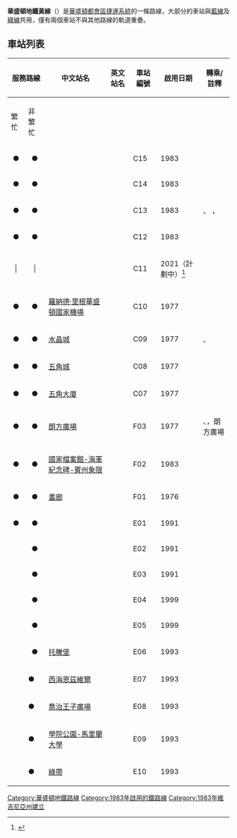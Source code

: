 {{noteTA
|T=zh-hans:华盛顿地铁黄线;zh-hk:華盛頓地鐵黃線;zh-sg:华盛顿地铁黄线;zh-tw:華盛頓地鐵黃線;
|dt=中国大陆：华盛顿地铁黄线；台灣：華盛頓地鐵黃線；香港、澳門：華盛頓地鐵黃線；新加坡、马来西亚：华盛顿地铁黄线
|1=zh-hans:华盛顿地铁;zh-hk:華盛頓地鐵;zh-sg:华盛顿地铁;zh-tw:華盛頓地鐵;
|d1=中国大陆：华盛顿地铁；台灣：華盛頓地鐵；香港、澳門：華盛頓地鐵；新加坡、马来西亚：华盛顿地铁
|2=zh-hans:县;zh-hant:郡;zh-tw:郡;zh-hk:縣;zh-sg:县;zh-mo:縣;
|d2=中国大陆：县；台灣：郡；香港、澳門：縣；新加坡、马来西亚：县
}}
{{Infobox rail line1
|名稱=華盛頓地鐵黃線
|顏色=#FFDE19
|圖片=
|服務種類=高運量[[城市軌道交通系統|大眾捷運系統]]
|系統=華盛頓地鐵
|狀態=營運中
|營運地區={{USA}}[[華盛頓特區|華盛頓特區]] <br>[[維吉尼亞州|維吉尼亞州]]（[[費爾法克斯郡_(維吉尼亞州)|費爾法克斯郡]]<br>[[亞歷山卓_(維吉尼亞州)|亞歷山卓市]]、[[阿靈頓縣_(維吉尼亞州)|阿靈頓縣]]）
|起站=亨廷頓↔塔騰堡
|車站數=12
|路線=
|通車日期=1983年4月30日
|營運單位=[[華盛頓都會區交通局|華盛頓都會區交通局]]
|路線類型=高架、地下
|列車編制=（[[西門子公司|西門子]][[台北捷運列車#高運量列車|321型]]與341型電聯車）<br>三節車廂為一組，<br>兩組共六節車廂為一列
|路線長度=26.16 [[公里|公<nowiki>里</nowiki>]]
|軌道標準={{standard gauge}}（[[標準軌|標準軌]]）
|供電方式=[[第三軌供電|第三軌供電]]
|電壓=
|營運速度=
|車輛基地=
|路線圖={{華盛頓地鐵RDT/黃線}}
}}

'''華盛頓地鐵黃線'''（{{lang-en|Yellow Line}}）是[[華盛頓都會區捷運系統|華盛頓都會區捷運系統]]的一條路線，大部分的車站與[[華盛頓地鐵藍線|藍線]]及[[華盛頓地鐵綠線|綠線]]共用，僅有兩個車站不與其他路線的軌道重疊。
== 車站列表 ==
{| class=wikitable
!colspan=2|服務路線
!rowspan=2|中文站名
!rowspan=2|英文站名
!rowspan=2|車站編號
!rowspan=2|啟用日期
!rowspan=2|轉乘/註釋
!rowspan=2 colspan=2|所在地
|-
!繁忙
!非繁忙
|-
|align="center"|●
|align="center"|●
|{{link-en|亨廷頓站|Huntington station (Washington Metro)|亨廷頓}}
|{{lang|en|Huntington}}
|C15
|1983
|
|rowspan=9|[[維珍尼亞州|維珍尼亞州]]
|[[費爾法克斯縣_(維吉尼亞州)|費爾法克斯]]
|-
|align="center"|●
|align="center"|●
|{{link-en|艾森豪威爾大道站|Eisenhower Avenue station|艾森豪威爾大道}}
|{{lang|en|Eisenhower Avenue}}
|C14
|1983
|
|rowspan=4|[[亞歷山德里亞_(維吉尼亞州)|亞歷山德里亞]]
|-
|align="center"|●
|align="center"|●
|{{link-en|國王街-古城站|King Street–Old Town station|國王街-古城}}
|{{lang|en|King Street–Old Town}}
|C13
|1983
|{{WMATA icon|Blue}}、{{rint|us|amtrak}} {{rint|vre}}，{{link-en|亞歷山德里亞聯合車站|Alexandria Union Station}}
|-
|align="center"|●
|align="center"|●
|{{link-en|布雷多克路站|Braddock Road station|布雷多克路}}
|{{lang|en|Braddock Road}}
|C12
|1983
|{{WMATA icon|Blue}}
|- style="background:#d3d3d3;"
|align="center"|<nowiki>|</nowiki>
|align="center"|<nowiki>|</nowiki>
|{{link-en|波多馬克車廠站|Potomac Yard station|波多馬克車廠}}
|{{lang|en|Potomac Yard}}
|C11
|2021（計劃中）<ref>{{cite news |last=Lazo |first=Luz |date=August 31, 2017 |title=Potomac Yard Metro station delayed again, now likely to open in 2021 |url=https://www.washingtonpost.com/local/trafficandcommuting/potomac-yard-metro-station-delayed-again-now-likely-to-open-in-2021/2017/08/31/ebbc02e0-88df-11e7-961d-2f373b3977ee_story.html |newspaper=The Washington Post |accessdate=September 3, 2017 |archive-date=2019-09-14 |archive-url=https://web.archive.org/web/20190914151240/https://www.washingtonpost.com/local/trafficandcommuting/potomac-yard-metro-station-delayed-again-now-likely-to-open-in-2021/2017/08/31/ebbc02e0-88df-11e7-961d-2f373b3977ee_story.html |dead-url=no }}</ref>
|{{WMATA icon|Blue}}
|-
|align="center"|●
|align="center"|●
|[[羅納德·里根華盛頓國家機場站|羅納德·里根華盛頓國家機場]]
|{{lang|en|Ronald Reagan Washington National Airport}}
|C10
|1977
|{{WMATA icon|Blue}}
|rowspan=4|[[阿靈頓_(弗吉尼亞州)|阿靈頓]]
|-
|align="center"|●
|align="center"|●
|[[水晶城站_(華盛頓地鐵)|水晶城]]
|{{lang|en|Crystal City}}
|C09
|1977
|{{WMATA icon|Blue}}、{{rint|vre}}
|-
|align="center"|●
|align="center"|●
|[[五角城站|五角城]]
|{{lang|en|Pentagon City}}
|C08
|1977
|{{WMATA icon|Blue}}
|-
|align="center"|●
|align="center"|●
|[[五角大廈站|五角大廈]]
|{{lang|en|Pentagon}}
|C07
|1977
|{{WMATA icon|Blue}}
|-
|align="center"|●
|align="center"|●
|[[朗方廣場站|朗方廣場]]
|{{lang|en|L'Enfant Plaza}}
|F03
|1977
|{{WMATA icon|Green}} {{WMATA icon|Orange}} {{WMATA icon|Blue}} {{WMATA icon|Silver}}、{{rint|vre}}，朗方廣場
|rowspan=9|[[華盛頓特區|華盛頓特區]]
|[[西南區_(華盛頓特區)|西南區]]
|-
|align="center"|●
|align="center"|●
|[[國家檔案館站|國家檔案館-海軍紀念碑-賓州象限]]
|{{lang|en|Archives – Navy Memorial – Penn Quarter}}
|F02
|1983
|{{WMATA icon|Green}}
|rowspan=7|[[西北區_(華盛頓特區)|西北區]]
|-
|align="center"|●
|align="center"|●
|[[畫廊站|畫廊]]
|{{lang|en|Gallery Place}}
|F01
|1976
|{{WMATA icon|Green}} {{WMATA icon|Red}}
|-
|align="center"|●
|align="center"|●
|{{link-en|維農山廣場站|Mount Vernon Square station|維農山廣場}}
|{{lang|en|Mount Vernon Square}}
|E01
|1991
|{{WMATA icon|Green}}
|- 
|
|align="center"|●
|{{link-en|蕭-霍華德大學站|Shaw–Howard University station|蕭-霍華德大學}}
|{{lang|en|Shaw – Howard University}}
|E02
|1991
|{{WMATA icon|Green}}
|-
|
|align="center"|●
|{{link-en|U街站|U Street station|U街/非裔美國人內戰紀念碑/卡多佐}}
|{{lang|en|U Street / African-American Civil War Memorial / Cardozo}}
|E03
|1991
|{{WMATA icon|Green}}
|-
|
|align="center"|●
|{{link-en|哥倫比亞高地站|Columbia Heights station|哥倫比亞高地}}
|{{lang|en|Columbia Heights}}
|E04
|1999
|{{WMATA icon|Green}}
|-
|
|align="center"|●
|{{link-en|喬治亞大道-佩特沃斯站|Georgia Avenue–Petworth station|喬治亞大道-佩特沃斯}}
|{{lang|en|Georgia Avenue – Petworth}}
|E05
|1999
|{{WMATA icon|Green}}
|-
|
|align="center"|●
|[[托騰堡站|托騰堡]]
|{{lang|en|Fort Totten}}
|E06
|1993
|{{WMATA icon|Green}} {{WMATA icon|Red}}
|[[東北區_(華盛頓特區)|東北區]]
|-
|
|●
|[[西海恩茲維爾站|西海恩茲維爾]]
|{{lang|en|West Hyattsville}}
|E07
|1993
|{{WMATA icon|Green}}
| rowspan="4" |[[馬里蘭州|馬里蘭州]]
| rowspan="2" |{{link-en|海恩茲維爾 (馬里蘭州)|Hyattsville, Maryland|海恩茲維爾}}
|-
|
|●
|[[喬治王子廣場站|喬治王子廣場]]
|{{lang|en|Prince George's Plaza}}
|E08
|1993
|{{WMATA icon|Green}}
|-
|
|●
|[[學院公園-馬里蘭大學站|學院公園-馬里蘭大學]]
|{{lang|en|College Park–University of Maryland}}
|E09
|1993
|{{WMATA icon|Green}}
|[[學院公園|學院公園]]
|-
|
|●
|[[綠帶站|綠帶]]
|{{lang|en|Greenbelt}}
|E10
|1993
|{{WMATA icon|Green}}
|[[綠帶城|綠帶城]]
|}

{{華盛頓地鐵黃線}}
{{Infobox Washington Metro line}}
[[Category:華盛頓地鐵路線|Category:華盛頓地鐵路線]]
[[Category:1983年啟用的鐵路線|Category:1983年啟用的鐵路線]]
[[Category:1983年維吉尼亞州建立|Category:1983年維吉尼亞州建立]]